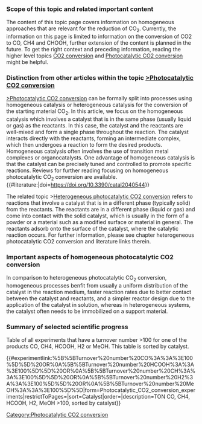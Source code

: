 {{BaseTemplate}}
[[Category:Photocatalytic CO2 conversion]]

=== Scope of this topic and related important content ===
<!-- Related content -->The content of this topic page covers information on homogeneous approaches that are relevant for the reduction of CO<sub>2</sub>. Currently, the information on this page is limited to information on the conversion of CO2 to CO, CH4 and CHOOH, further extension of the content is planned in the future. To get the right context and preceding information, reading the higher level topics [[:Category:CO2 conversion|<u>CO2 conversion</u>]] and [[:Category:Photocatalytic CO2 conversion|<u>Photocatalytic CO2 conversion</u>]] might be helpful.     

=== Distinction from other articles within the topic [[:Category:Photocatalytic CO2 conversion|>Photocatalytic CO2 conversion]] ===

[[:Category:Photocatalytic CO2 conversion|>Photocatalytic CO2 conversion]] can be formally split into processes using homogeneous catalysis or heterogeneous catalysis for the conversion of the starting material CO<sub>2</sub>. In this article, we focus on the  homogeneous catalysis which involves a catalyst that is in the same phase (usually liquid or gas) as the reactants. In this case, the catalyst and the reactants are well-mixed and form a single phase throughout the reaction. The catalyst interacts directly with the reactants, forming an intermediate complex, which then undergoes a reaction to form the desired products. Homogeneous catalysis often involves the use of transition metal complexes or organocatalysts. One advantage of homogeneous catalysis is that the catalyst can be precisely tuned and controlled to promote specific reactions. Reviews for further reading focusing on homogeneous photocatalytic CO<sub>2</sub> conversion are available.{{#literature:|doi=https://doi.org/10.3390/catal2040544}}

The related topic >[[:Category:Heterogeneous photocatalytic CO2 conversion|Heterogeneous photocatalytic CO2 conversion]] refers to reactions that involve a catalyst that is in a different phase (typically solid) from the reactants. The reactants are in a different phase (liquid or gas) and come into contact with the solid catalyst, which is usually in the form of a powder or a material such as a modified surface or material in general. The reactants adsorb onto the surface of the catalyst, where the catalytic reaction occurs. For further information, please see chapter heterogeneous photocatalytic CO2 conversion and literature links therein.  

=== Important aspects of homogeneous photocatalytic CO2 conversion ===
In comparison to heterogeneous photocatalytic CO<sub>2</sub> conversion, homogeneous processes benfit from usually a uniform distribution of the catalyst in the reaction medium, faster reaction rates due to better contact between the catalyst and reactants, and a simpler reactor design due to the application of the catalyst in solution, whereas in heterogeneous systems, the catalyst often needs to be immobilized on a support material. 

=== Summary of selected scientific progress ===
Table of all experiments that have a turnover number >100 for one of the products CO, CH4, HCOOH, H2 or MeOH. This table is sorted by catalyst.

{{#experimentlink:%5B%5BTurnover%20number%20CO%3A%3A%3E100%5D%5D%20OR%0A%5B%5BTurnover%20number%20HCOOH%3A%3A%3E100%5D%5D%20OR%0A%5B%5BTurnover%20number%20CH%3A%3A%3E100%5D%5D%20OR%0A%5B%5BTurnover%20number%20H2%3A%3A%3E100%5D%5D%20OR%0A%5B%5BTurnover%20number%20MeOH%3A%3A%3E100%5D%5D|form=Photocatalytic_CO2_conversion_experiments|restrictToPages=|sort=Catalyst|order=|description=TON CO, CH4, HCOOH, H2, MeOH >100, sorted by catalyst}}
